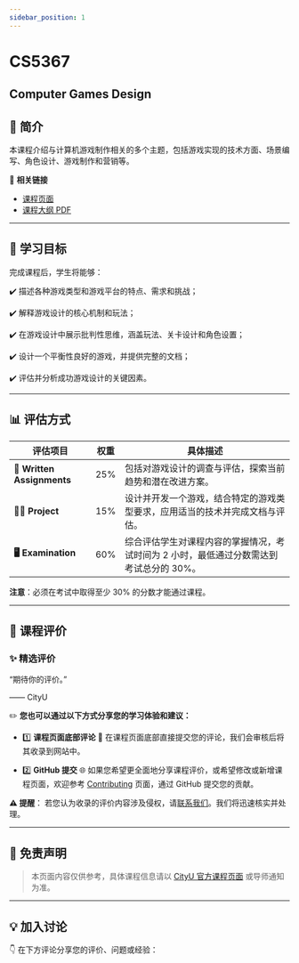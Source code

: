 ```yaml
---
sidebar_position: 1
---
```


# CS5367
## Computer Games Design

## **📘 简介**
本课程介绍与计算机游戏制作相关的多个主题，包括游戏实现的技术方面、场景编写、角色设计、游戏制作和营销等。

🔗 **相关链接**
- [课程页面](#)
- [课程大纲 PDF](#)

---

## **🎯 学习目标**

完成课程后，学生将能够：

✔️ 描述各种游戏类型和游戏平台的特点、需求和挑战；

✔️ 解释游戏设计的核心机制和玩法；

✔️ 在游戏设计中展示批判性思维，涵盖玩法、关卡设计和角色设置；

✔️ 设计一个平衡性良好的游戏，并提供完整的文档；

✔️ 评估并分析成功游戏设计的关键因素。

---

## **📊 评估方式**

| **评估项目**              | **权重** | **具体描述**                                                                                       |
|--------------------------|---------|---------------------------------------------------------------------------------------------------|
| **📝 Written Assignments** | 25%     | 包括对游戏设计的调查与评估，探索当前趋势和潜在改进方案。                                              |
| **🧑‍💻 Project**            | 15%     | 设计并开发一个游戏，结合特定的游戏类型要求，应用适当的技术并完成文档与评估。                           |
| **🖥️ Examination**          | 60%     | 综合评估学生对课程内容的掌握情况，考试时间为 2 小时，最低通过分数需达到考试总分的 30%。                  |

**注意**：必须在考试中取得至少 30% 的分数才能通过课程。

---

## **💬 课程评价**

### ✨ **精选评价**
<div className={commentStyles.commentBox}>
    <p className={commentStyles.commentText}>
        “期待你的评价。”
    </p>
    <p className={commentStyles.commentAuthor}>—— CityU</p>
</div>

✏️ **您也可以通过以下方式分享您的学习体验和建议：**

- 1️⃣ **课程页面底部评论**
💬 在课程页面底部直接提交您的评论，我们会审核后将其收录到网站中。

- 2️⃣ **GitHub 提交**
🌐 如果您希望更全面地分享课程评价，或希望修改或新增课程页面，欢迎参考 [Contributing](https://penjc.github.io/cityU-navigator/contributing) 页面，通过 GitHub 提交您的贡献。

**⚠️ 提醒**：
若您认为收录的评价内容涉及侵权，请[联系我们](https://github.com/penjc/cityU-navigator/issues)。我们将迅速核实并处理。

---

## **📌 免责声明**

> 本页面内容仅供参考，具体课程信息请以 [CityU 官方课程页面](#) 或导师通知为准。

---

## **💡 加入讨论**

👇 在下方评论分享您的评价、问题或经验：
<Utterances />
